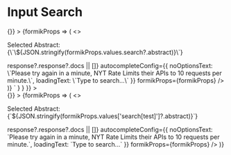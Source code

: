 
<Meta title="Input Search" component={InputSearch} />

# Input Search

<Canvas>
  <Story
    name="Input Search"
    parameters={{
      docs: {
        source: {
          code: dedent`
          <Form
            initialValues={{
              search: {"abstract":"Lance Bass of ’N Sync fame buys an apartment at the Chelsea Mercantile.","web_url":"https://www.nytimes.com/2010/05/09/realestate/09deal3.html","snippet":"Lance Bass of ’N Sync fame buys an apartment at the Chelsea Mercantile.","lead_paragraph":"WHO remembers that catchy ’N Sync song “Bye, Bye, Bye?” Turns out a former band member, Lance Bass, has decided to buy, buy, buy a condo at the Chelsea Mercantile.","print_section":"RE","print_page":"2","source":"The New York Times","multimedia":[{"rank":0,"subtype":"popup","caption":null,"credit":null,"type":"image","url":"images/2010/05/09/realestate/09deal3_CA0/09deal3_CA0-popup.jpg","height":500,"width":400,"legacy":{},"subType":"popup","crop_name":"popup"},{"rank":0,"subtype":"articleInline","caption":null,"credit":null,"type":"image","url":"images/2010/05/09/realestate/09deal3_CA0/09deal3_CA0-articleInline.jpg","height":235,"width":190,"legacy":{},"subType":"articleInline","crop_name":"articleInline"},{"rank":0,"subtype":"thumbnail","caption":null,"credit":null,"type":"image","url":"images/2010/05/09/realestate/09deal3_CA0/09deal3_CA0-thumbStandard.jpg","height":75,"width":75,"legacy":{"thumbnail":"images/2010/05/09/realestate/09deal3_CA0/09deal3_CA0-thumbStandard.jpg","thumbnailwidth":75,"thumbnailheight":75},"subType":"thumbnail","crop_name":"thumbStandard"}],"headline":{"main":"’N Sync Member Says Hi, Hi, Hi to New Condo","kicker":"Big Deal","content_kicker":null,"print_headline":"Hi, Hi, Hi for a New Neighbor","name":null,"seo":null,"sub":null},"keywords":[{"name":"persons","value":"Bass, Lance","rank":1,"major":"N"},{"name":"subject","value":"Housing and Real Estate","rank":2,"major":"N"}],"pub_date":"2010-05-07T19:03:03+0000","news_desk":"RealEstate","section_name":"Real Estate","byline":{"original":"By Elizabeth A. Harris","person":[{"firstname":"Elizabeth","middlename":"A.","lastname":"Harris","qualifier":null,"title":null,"role":"reported","organization":"","rank":1}],"organization":null},"_id":"nyt://article/ead1fd2a-3be7-52df-b21d-eb8f0a25a005","word_count":151,"uri":"nyt://article/ead1fd2a-3be7-52df-b21d-eb8f0a25a005"}
            }}
            onSubmit={() => {}}
          >
            {formikProps => (
              <>
                <p className="lc-mb-8">Selected Abstract: {\`\${JSON.stringify(formikProps.values.search?.abstract)}\`}</p>
                <InputSearch
                  label="Search Option"
                  name="search"
                  url="https://api.nytimes.com/svc/search/v2/articlesearch.json?api-key=WymYNTjhumX7gEql9RMCAk9nopWwQVKG"
                  searchParam="q"
                  optionLabelKey="headline.main"
                  getOptions={response => response?.response?.docs || []}
                  autocompleteConfig={{
                    noOptionsText: \`Please try again in a minute, NYT Rate Limits their APIs to 10 requests per minute.\`,
                    loadingText: \`Type to search...\`
                  }}
                  formikProps={formikProps}
                />
              </>
            )}
          </Form>`
        }
      }
    }}
  >
    <div className="input-search-story">
      <Form
        formConfig={{ safeName: true }}
        initialValues={{
          'search[test]': {
            abstract: 'Lance Bass of ’N Sync fame buys an apartment at the Chelsea Mercantile.',
            web_url: 'https://www.nytimes.com/2010/05/09/realestate/09deal3.html',
            snippet: 'Lance Bass of ’N Sync fame buys an apartment at the Chelsea Mercantile.',
            lead_paragraph:
              'WHO remembers that catchy ’N Sync song “Bye, Bye, Bye?” Turns out a former band member, Lance Bass, has decided to buy, buy, buy a condo at the Chelsea Mercantile.',
            print_section: 'RE',
            print_page: '2',
            source: 'The New York Times',
            multimedia: [
              {
                rank: 0,
                subtype: 'popup',
                caption: null,
                credit: null,
                type: 'image',
                url: 'images/2010/05/09/realestate/09deal3_CA0/09deal3_CA0-popup.jpg',
                height: 500,
                width: 400,
                legacy: {},
                subType: 'popup',
                crop_name: 'popup'
              },
              {
                rank: 0,
                subtype: 'articleInline',
                caption: null,
                credit: null,
                type: 'image',
                url: 'images/2010/05/09/realestate/09deal3_CA0/09deal3_CA0-articleInline.jpg',
                height: 235,
                width: 190,
                legacy: {},
                subType: 'articleInline',
                crop_name: 'articleInline'
              },
              {
                rank: 0,
                subtype: 'thumbnail',
                caption: null,
                credit: null,
                type: 'image',
                url: 'images/2010/05/09/realestate/09deal3_CA0/09deal3_CA0-thumbStandard.jpg',
                height: 75,
                width: 75,
                legacy: {
                  thumbnail: 'images/2010/05/09/realestate/09deal3_CA0/09deal3_CA0-thumbStandard.jpg',
                  thumbnailwidth: 75,
                  thumbnailheight: 75
                },
                subType: 'thumbnail',
                crop_name: 'thumbStandard'
              }
            ],
            headline: {
              main: '’N Sync Member Says Hi, Hi, Hi to New Condo',
              kicker: 'Big Deal',
              content_kicker: null,
              print_headline: 'Hi, Hi, Hi for a New Neighbor',
              name: null,
              seo: null,
              sub: null
            },
            keywords: [
              { name: 'persons', value: 'Bass, Lance', rank: 1, major: 'N' },
              { name: 'subject', value: 'Housing and Real Estate', rank: 2, major: 'N' }
            ],
            pub_date: '2010-05-07T19:03:03+0000',
            news_desk: 'RealEstate',
            section_name: 'Real Estate',
            byline: {
              original: 'By Elizabeth A. Harris',
              person: [
                {
                  firstname: 'Elizabeth',
                  middlename: 'A.',
                  lastname: 'Harris',
                  qualifier: null,
                  title: null,
                  role: 'reported',
                  organization: '',
                  rank: 1
                }
              ],
              organization: null
            },
            _id: 'nyt://article/ead1fd2a-3be7-52df-b21d-eb8f0a25a005',
            word_count: 151,
            uri: 'nyt://article/ead1fd2a-3be7-52df-b21d-eb8f0a25a005'
          }
        }}
        onSubmit={() => {}}
      >
        {formikProps => (
          <>
            <p className="lc-mb-8">
              Selected Abstract: {`${JSON.stringify(formikProps.values['search[test]']?.abstract)}`}
            </p>
            <InputSearch
              label="Search Option"
              name="search[test]"
              url="https://api.nytimes.com/svc/search/v2/articlesearch.json?api-key=WymYNTjhumX7gEql9RMCAk9nopWwQVKG"
              searchParam="q"
              optionLabelKey="headline.main"
              getOptions={response => response?.response?.docs || []}
              autocompleteConfig={{
                noOptionsText: `Please try again in a minute, NYT Rate Limits their APIs to 10 requests per minute.`,
                loadingText: `Type to search...`
              }}
              formikProps={formikProps}
            />
          </>
        )}
      </Form>
    </div>
  </Story>
  <ArgsTable of={InputSearch} />
</Canvas>
